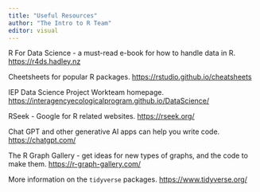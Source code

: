 ```yaml
---
title: "Useful Resources"
author: "The Intro to R Team"
editor: visual
---
```


R For Data Science - a must-read e-book for how to handle data in R. <https://r4ds.hadley.nz>

Cheetsheets for popular R packages. <https://rstudio.github.io/cheatsheets>

IEP Data Science Project Workteam homepage. <https://interagencyecologicalprogram.github.io/DataScience/>

RSeek - Google for R related websites. <https://rseek.org/>

Chat GPT and other generative AI apps can help you write code. <https://chatgpt.com/>

The R Graph Gallery - get ideas for new types of graphs, and the code to make them. <https://r-graph-gallery.com/>

More information on the `tidyverse` packages. <https://www.tidyverse.org/>
